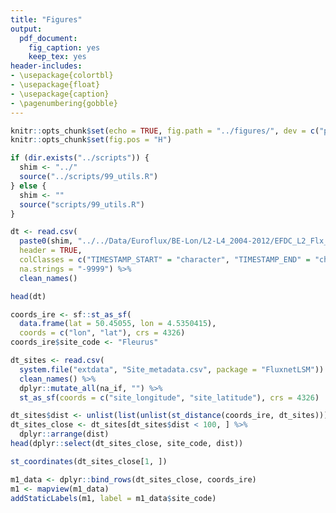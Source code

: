 ```yaml
---
title: "Figures"
output:
  pdf_document:
    fig_caption: yes
    keep_tex: yes
header-includes: 
- \usepackage{colortbl}
- \usepackage{float}
- \usepackage{caption}
- \pagenumbering{gobble}
---
```


\arrayrulecolor{white}
```r
knitr::opts_chunk$set(echo = TRUE, fig.path = "../figures/", dev = c("pdf"))
knitr::opts_chunk$set(fig.pos = "H")
```

\pagebreak

```r
if (dir.exists("../scripts")) {
  shim <- "../"
  source("../scripts/99_utils.R")
} else {
  shim <- ""
  source("scripts/99_utils.R")
}
```

```r
dt <- read.csv(
  paste0(shim, "../../Data/Euroflux/BE-Lon/L2-L4_2004-2012/EFDC_L2_Flx_BELon_2008_v017_30m.txt"),
  header = TRUE,
  colClasses = c("TIMESTAMP_START" = "character", "TIMESTAMP_END" = "character"),
  na.strings = "-9999") %>%
  clean_names()

head(dt)
```

```r
coords_ire <- sf::st_as_sf(
  data.frame(lat = 50.45055, lon = 4.5350415),
  coords = c("lon", "lat"), crs = 4326)
coords_ire$site_code <- "Fleurus"

dt_sites <- read.csv(
  system.file("extdata", "Site_metadata.csv", package = "FluxnetLSM")) %>%
  clean_names() %>%
  dplyr::mutate_all(na_if, "") %>%
  st_as_sf(coords = c("site_longitude", "site_latitude"), crs = 4326)

dt_sites$dist <- unlist(list(unlist(st_distance(coords_ire, dt_sites)))) / 1609.34
dt_sites_close <- dt_sites[dt_sites$dist < 100, ] %>%
  dplyr::arrange(dist)
head(dplyr::select(dt_sites_close, site_code, dist))

st_coordinates(dt_sites_close[1, ])

m1_data <- dplyr::bind_rows(dt_sites_close, coords_ire)
m1 <- mapview(m1_data)
addStaticLabels(m1, label = m1_data$site_code)
```
